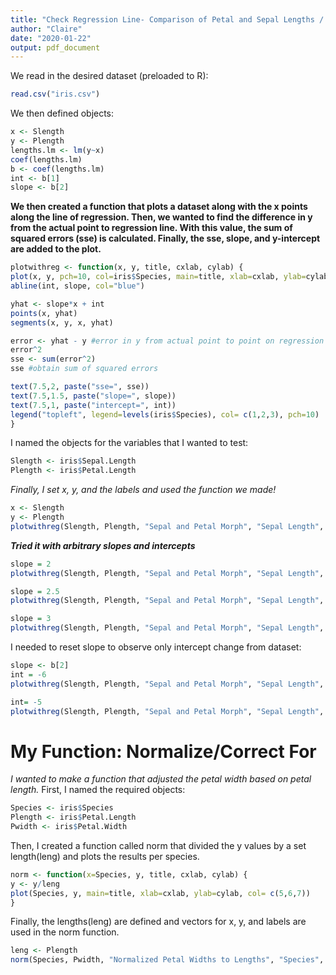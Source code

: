 ```yaml
---
title: "Check Regression Line- Comparison of Petal and Sepal Lengths / Widths"
author: "Claire"
date: "2020-01-22"
output: pdf_document
---
```


We read in the desired dataset (preloaded to R):
```r
read.csv("iris.csv")
```

We then defined objects:
```r
x <- Slength
y <- Plength
lengths.lm <- lm(y~x) 
coef(lengths.lm)
b <- coef(lengths.lm)
int <- b[1]
slope <- b[2]
```

**We then created a function that plots a dataset along with the x points along the line of regression. Then, we wanted to find the difference in y from the actual point to regression line. With this value, the sum of squared errors (sse) is calculated. Finally, the sse, slope, and y-intercept are added to the plot.**
```r
plotwithreg <- function(x, y, title, cxlab, cylab) {
plot(x, y, pch=10, col=iris$Species, main=title, xlab=cxlab, ylab=cylab)
abline(int, slope, col="blue")

yhat <- slope*x + int
points(x, yhat)
segments(x, y, x, yhat)

error <- yhat - y #error in y from actual point to point on regression line
error^2
sse <- sum(error^2)
sse #obtain sum of squared errors

text(7.5,2, paste("sse=", sse))
text(7.5,1.5, paste("slope=", slope))
text(7.5,1, paste("intercept=", int))
legend("topleft", legend=levels(iris$Species), col= c(1,2,3), pch=10)
}
```

I named the objects for the variables that I wanted to test:
```r
Slength <- iris$Sepal.Length
Plength <- iris$Petal.Length
```

*Finally, I set x, y, and the labels and used the function we made!*
```r
x <- Slength
y <- Plength
plotwithreg(Slength, Plength, "Sepal and Petal Morph", "Sepal Length", "Petal Length")
```

***Tried it with arbitrary slopes and intercepts***
```r
slope = 2
plotwithreg(Slength, Plength, "Sepal and Petal Morph", "Sepal Length", "Petal Length")

slope = 2.5
plotwithreg(Slength, Plength, "Sepal and Petal Morph", "Sepal Length", "Petal Length")

slope = 3
plotwithreg(Slength, Plength, "Sepal and Petal Morph", "Sepal Length", "Petal Length")
```

I needed to reset slope to observe only intercept change from dataset:
```r
slope <- b[2] 
int = -6
plotwithreg(Slength, Plength, "Sepal and Petal Morph", "Sepal Length", "Petal Length")

int= -5
plotwithreg(Slength, Plength, "Sepal and Petal Morph", "Sepal Length", "Petal Length")
```

# My Function: Normalize/Correct For

*I wanted to make a function that adjusted the petal width based on petal length.*
First, I named the required objects:
```r
Species <- iris$Species
Plength <- iris$Petal.Length
Pwidth <- iris$Petal.Width
```

Then, I created a function called norm that divided the y values by a set length(leng) and plots the results per species.
```r
norm <- function(x=Species, y, title, cxlab, cylab) {
y <- y/leng
plot(Species, y, main=title, xlab=cxlab, ylab=cylab, col= c(5,6,7))
}
```

Finally, the lengths(leng) are defined and vectors for x, y, and labels are used in the norm function.
```r
leng <- Plength
norm(Species, Pwidth, "Normalized Petal Widths to Lengths", "Species", "Petal")
```
